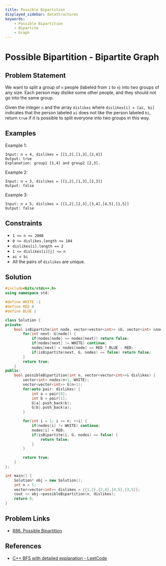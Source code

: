 ```yaml
---
title: Possible Bipartition
displayed_sidebar: dataStructures
keywords:
    - Possible Bipartition
    - Bipartite
    - Graph
---
```


# Possible Bipartition - Bipartite Graph

## Problem Statement

We want to split a group of `n` people (labeled from `1` to `n`) into
two groups of any size. Each person may dislike some other people, and
they should not go into the same group.

Given the integer `n` and the array `dislikes` where `dislikes[i] = [ai, bi]`
indicates that the person labeled `ai` does not like the person labeled `bi`,
return `true` if it is possible to split everyone into two groups in this way.

<!-- truncate -->

## Examples

Example 1:
```text
Input: n = 4, dislikes = [[1,2],[1,3],[2,4]]
Output: true
Explanation: group1 [1,4] and group2 [2,3].
```

Example 2:
```text
Input: n = 3, dislikes = [[1,2],[1,3],[2,3]]
Output: false
```

Example 3:
```text
Input: n = 5, dislikes = [[1,2],[2,3],[3,4],[4,5],[1,5]]
Output: false
```

## Constraints
- `1 <= n <= 2000`
- `0 <= dislikes.length <= 104`
- `dislikes[i].length == 2`
- `1 <= dislikes[i][j] <= n`
- `ai < bi`
- All the pairs of `dislikes` are unique.

## Solution

```cpp title='C++ Solution'
#include<bits/stdc++.h>
using namespace std;

#define WHITE -1
#define RED 0
#define BLUE 1

class Solution {
private:
    bool isBipartite(int node, vector<vector<int>> &G, vector<int> &nodes) {
        for(int next: G[node]) {
            if(nodes[node] == nodes[next]) return false;
            if(nodes[next] != WHITE) continue;
            nodes[next] = nodes[node] == RED ? BLUE : RED;
            if(isBipartite(next, G, nodes) == false) return false;
        }
        return true;
    }
public:
    bool possibleBipartition(int n, vector<vector<int>>& dislikes) {
        vector<int> nodes(n+1, WHITE);
        vector<vector<int>> G(n+1);
        for(auto pair: dislikes) {
            int a = pair[0];
            int b = pair[1];
            G[a].push_back(b);
            G[b].push_back(a);
        }

        for(int i = 1; i <= n; ++i) {
            if(nodes[i] != WHITE) continue;
            nodes[i] = RED;
            if(isBipartite(i, G, nodes) == false) {
                return false;
            }
        }

        return true;
    }
};

int main() {
    Solution* obj = new Solution();
    int n = 5;
    vector<vector<int>> dislikes = {{1,2},{3,4},{4,5},{3,5}};
    cout << obj->possibleBipartition(n, dislikes);
    return 0;
}
```

## Problem Links
- [886. Possible Bipartition](https://leetcode.com/problems/possible-bipartition/description/)

## References
- [C++ BFS with detailed explanation - LeetCode](https://leetcode.com/problems/possible-bipartition/solutions/654887/c-bfs-with-detailed-explanation/)